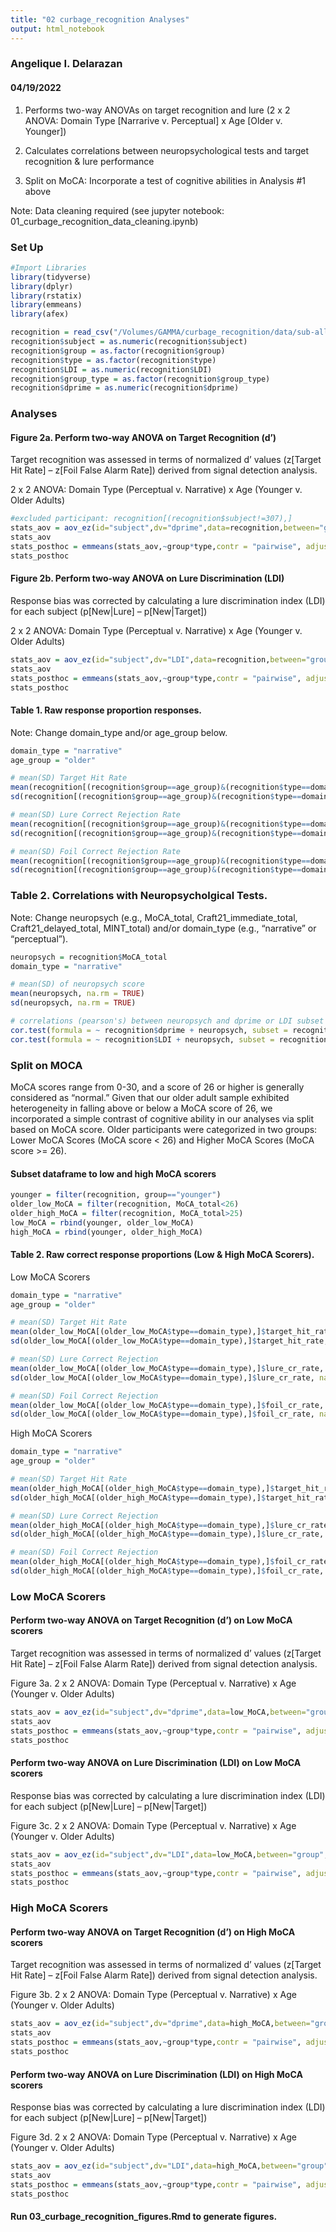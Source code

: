 ```yaml
---
title: "02 curbage_recognition Analyses"
output: html_notebook
---
```

### Angelique I. Delarazan
#### 04/19/2022

1. Performs two-way ANOVAs on target recognition and lure (2 x 2 ANOVA: Domain Type [Narrarive v. Perceptual] x Age [Older v. Younger])

2. Calculates correlations between neuropsychological tests and target recognition & lure performance

3. Split on MoCA: Incorporate a test of cognitive abilities in Analysis #1 above

Note: Data cleaning required (see jupyter notebook: 01_curbage_recognition_data_cleaning.ipynb)

### Set Up
```r
#Import Libraries
library(tidyverse)
library(dplyr)
library(rstatix)
library(emmeans)
library(afex)
```

```r
recognition = read_csv("/Volumes/GAMMA/curbage_recognition/data/sub-all_group-all_task-recognition_desc-all_results_neuropsych.csv")
recognition$subject = as.numeric(recognition$subject)
recognition$group = as.factor(recognition$group)
recognition$type = as.factor(recognition$type)
recognition$LDI = as.numeric(recognition$LDI)
recognition$group_type = as.factor(recognition$group_type)
recognition$dprime = as.numeric(recognition$dprime)
```

### Analyses
#### Figure 2a. Perform two-way ANOVA on Target Recognition (d')
Target recognition was assessed in terms of normalized d' values (z[Target Hit Rate] – z[Foil False Alarm Rate]) derived from signal detection analysis.

2 x 2 ANOVA: Domain Type (Perceptual v. Narrative) x Age (Younger v. Older Adults)
```r
#excluded participant: recognition[(recognition$subject!=307),]
stats_aov = aov_ez(id="subject",dv="dprime",data=recognition,between="group",within="type", fun_aggregate = mean)
stats_aov
stats_posthoc = emmeans(stats_aov,~group*type,contr = "pairwise", adjust = "bonferroni")
stats_posthoc
```

#### Figure 2b. Perform two-way ANOVA on Lure Discrimination (LDI)
Response bias was corrected by calculating a lure discrimination index (LDI) for each subject (p[New|Lure] – p[New|Target])

2 x 2 ANOVA: Domain Type (Perceptual v. Narrative) x Age (Younger v. Older Adults)
```r
stats_aov = aov_ez(id="subject",dv="LDI",data=recognition,between="group",within="type", fun_aggregate = mean)
stats_aov
stats_posthoc = emmeans(stats_aov,~group*type,contr = "pairwise", adjust = "bonferroni")
stats_posthoc
```

#### Table 1. Raw response proportion responses.
Note: Change domain_type and/or age_group below.
```r
domain_type = "narrative"
age_group = "older"

# mean(SD) Target Hit Rate
mean(recognition[(recognition$group==age_group)&(recognition$type==domain_type),]$target_hit_rate, na.rm=TRUE)
sd(recognition[(recognition$group==age_group)&(recognition$type==domain_type),]$target_hit_rate, na.rm=TRUE)

# mean(SD) Lure Correct Rejection Rate
mean(recognition[(recognition$group==age_group)&(recognition$type==domain_type),]$lure_cr_rate, na.rm=TRUE)
sd(recognition[(recognition$group==age_group)&(recognition$type==domain_type),]$lure_cr_rate, na.rm=TRUE)

# mean(SD) Foil Correct Rejection Rate
mean(recognition[(recognition$group==age_group)&(recognition$type==domain_type),]$foil_cr_rate, na.rm=TRUE)
sd(recognition[(recognition$group==age_group)&(recognition$type==domain_type),]$foil_cr_rate, na.rm=TRUE)
```

### Table 2. Correlations with Neuropsycholgical Tests. 
Note: Change neuropsych (e.g., MoCA_total, Craft21_immediate_total, 
Craft21_delayed_total, MINT_total) and/or domain_type (e.g., "narrative" or "perceptual").
```r
neuropsych = recognition$MoCA_total
domain_type = "narrative"

# mean(SD) of neuropsych score
mean(neuropsych, na.rm = TRUE)
sd(neuropsych, na.rm = TRUE)

# correlations (pearson's) between neuropsych and dprime or LDI subset by domain type.
cor.test(formula = ~ recognition$dprime + neuropsych, subset = recognition$type == domain_type)
cor.test(formula = ~ recognition$LDI + neuropsych, subset = recognition$type == domain_type)
```

### Split on MOCA
MoCA scores range from 0-30, and a score of 26 or higher is generally considered as “normal.” Given that our older adult sample exhibited heterogeneity in falling above or below a MoCA score of 26, we incorporated a simple contrast of cognitive ability in our analyses via split based on MoCA score. Older participants were categorized in two groups: Lower MoCA Scores (MoCA score < 26) and Higher MoCA Scores (MoCA score >= 26).

#### Subset dataframe to low and high MoCA scorers
```r
younger = filter(recognition, group=="younger")
older_low_MoCA = filter(recognition, MoCA_total<26)
older_high_MoCA = filter(recognition, MoCA_total>25)
low_MoCA = rbind(younger, older_low_MoCA)
high_MoCA = rbind(younger, older_high_MoCA)
```

#### Table 2. Raw correct response proportions (Low & High MoCA Scorers).
Low MoCA Scorers
```r
domain_type = "narrative"
age_group = "older"

# mean(SD) Target Hit Rate
mean(older_low_MoCA[(older_low_MoCA$type==domain_type),]$target_hit_rate, na.rm=TRUE)
sd(older_low_MoCA[(older_low_MoCA$type==domain_type),]$target_hit_rate, na.rm=TRUE)

# mean(SD) Lure Correct Rejection
mean(older_low_MoCA[(older_low_MoCA$type==domain_type),]$lure_cr_rate, na.rm=TRUE)
sd(older_low_MoCA[(older_low_MoCA$type==domain_type),]$lure_cr_rate, na.rm=TRUE)

# mean(SD) Foil Correct Rejection
mean(older_low_MoCA[(older_low_MoCA$type==domain_type),]$foil_cr_rate, na.rm=TRUE)
sd(older_low_MoCA[(older_low_MoCA$type==domain_type),]$foil_cr_rate, na.rm=TRUE)
```

High MoCA Scorers
```r
domain_type = "narrative"
age_group = "older"

# mean(SD) Target Hit Rate
mean(older_high_MoCA[(older_high_MoCA$type==domain_type),]$target_hit_rate, na.rm=TRUE)
sd(older_high_MoCA[(older_high_MoCA$type==domain_type),]$target_hit_rate, na.rm=TRUE)

# mean(SD) Lure Correct Rejection
mean(older_high_MoCA[(older_high_MoCA$type==domain_type),]$lure_cr_rate, na.rm=TRUE)
sd(older_high_MoCA[(older_high_MoCA$type==domain_type),]$lure_cr_rate, na.rm=TRUE)

# mean(SD) Foil Correct Rejection
mean(older_high_MoCA[(older_high_MoCA$type==domain_type),]$foil_cr_rate, na.rm=TRUE)
sd(older_high_MoCA[(older_high_MoCA$type==domain_type),]$foil_cr_rate, na.rm=TRUE)
```

### Low MoCA Scorers
#### Perform two-way ANOVA on Target Recognition (d') on Low MoCA scorers
Target recognition was assessed in terms of normalized d' values (z[Target Hit Rate] – z[Foil False Alarm Rate]) derived from signal detection analysis.

Figure 3a. 2 x 2 ANOVA: Domain Type (Perceptual v. Narrative) x Age (Younger v. Older Adults)
```r
stats_aov = aov_ez(id="subject",dv="dprime",data=low_MoCA,between="group",within="type", fun_aggregate = mean)
stats_aov
stats_posthoc = emmeans(stats_aov,~group*type,contr = "pairwise", adjust = "bonferroni")
stats_posthoc
```

#### Perform two-way ANOVA on Lure Discrimination (LDI) on Low MoCA scorers
Response bias was corrected by calculating a lure discrimination index (LDI) for each subject (p[New|Lure] – p[New|Target])

Figure 3c. 2 x 2 ANOVA: Domain Type (Perceptual v. Narrative) x Age (Younger v. Older Adults)
```r
stats_aov = aov_ez(id="subject",dv="LDI",data=low_MoCA,between="group",within="type", fun_aggregate = mean)
stats_aov
stats_posthoc = emmeans(stats_aov,~group*type,contr = "pairwise", adjust = "bonferroni")
stats_posthoc
```

### High MoCA Scorers
#### Perform two-way ANOVA on Target Recognition (d') on High MoCA scorers
Target recognition was assessed in terms of normalized d' values (z[Target Hit Rate] – z[Foil False Alarm Rate]) derived from signal detection analysis.

Figure 3b. 2 x 2 ANOVA: Domain Type (Perceptual v. Narrative) x Age (Younger v. Older Adults)
```r
stats_aov = aov_ez(id="subject",dv="dprime",data=high_MoCA,between="group",within="type", fun_aggregate = mean)
stats_aov
stats_posthoc = emmeans(stats_aov,~group*type,contr = "pairwise", adjust = "bonferroni")
stats_posthoc
```

#### Perform two-way ANOVA on Lure Discrimination (LDI) on High MoCA scorers
Response bias was corrected by calculating a lure discrimination index (LDI) for each subject (p[New|Lure] – p[New|Target])

Figure 3d. 2 x 2 ANOVA: Domain Type (Perceptual v. Narrative) x Age (Younger v. Older Adults)
```r
stats_aov = aov_ez(id="subject",dv="LDI",data=high_MoCA,between="group",within="type", fun_aggregate = mean)
stats_aov
stats_posthoc = emmeans(stats_aov,~group*type,contr = "pairwise", adjust = "bonferroni")
stats_posthoc
```

#### Run 03_curbage_recognition_figures.Rmd to generate figures.











































